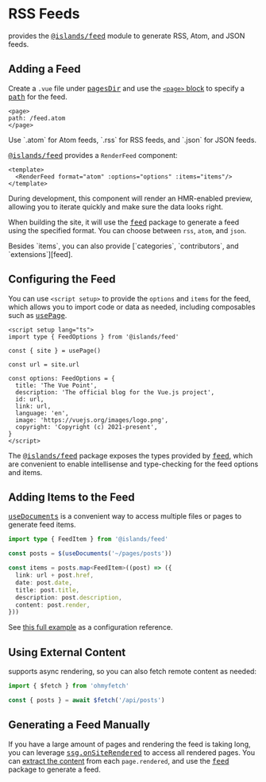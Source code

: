 [pages]: /guide/development#pages
[routing]: /guide/routing
[@islands/feed]: /guide/plugins#islandsfeed
[usePage]: /guide/development#using-page-data
[path]: /guide/routing#override-routes

[feed]: https://github.com/jpmonette/feed
[this full example]: https://github.com/ElMassimo/iles/blob/main/playground/the-vue-point/src/pages/feed.vue
[extract the content]: https://github.com/vuejs/blog/blob/master/.vitepress/genFeed.js#L22-L24
[ssg.onSiteRendered]: /config#ssg-onsiterendered

[useDocuments]: /guide/documents

# RSS Feeds

<Iles/> provides the <kbd>[@islands/feed]</kbd> module to generate RSS, Atom, and JSON feeds.

## Adding a Feed

Create a `.vue` file under <kbd>[pagesDir][pages]</kbd> and use the [`<page>` block][pages] to specify a <kbd>[path]</kbd> for the feed.

```vue
<page>
path: /feed.atom
</page>
```

<Tip title="Recommended Extensions">
Use `.atom` for Atom feeds, `.rss` for RSS feeds, and `.json` for JSON feeds.
</Tip>

<kbd>[@islands/feed]</kbd> provides a `RenderFeed` component:

```vue
<template>
  <RenderFeed format="atom" :options="options" :items="items"/>
</template>
```

During development, this component will render an HMR-enabled preview, allowing
you to iterate quickly and make sure the data looks right.

When building the site, it will use the <kbd>[feed]</kbd> package to generate
a feed using the specified format. You can choose between `rss`, `atom`, and `json`.

<Tip>
Besides `items`, you can also provide [`categories`, `contributors`, and `extensions`][feed].
</Tip>

## Configuring the Feed

You can use `<script setup>` to provide the `options` and `items` for the feed,
which allows you to import code or data as needed, including composables such as <kbd>[usePage]</kbd>.

```vue
<script setup lang="ts">
import type { FeedOptions } from '@islands/feed'

const { site } = usePage()

const url = site.url

const options: FeedOptions = {
  title: 'The Vue Point',
  description: 'The official blog for the Vue.js project',
  id: url,
  link: url,
  language: 'en',
  image: 'https://vuejs.org/images/logo.png',
  copyright: 'Copyright (c) 2021-present',
}
</script>
```

The <kbd>[@islands/feed]</kbd> package exposes the types provided by <kbd>[feed]</kbd>,
which are convenient to enable intellisense and type-checking for the feed options and items.

## Adding Items to the Feed

<kbd>[useDocuments]</kbd> is a convenient way to access multiple files or pages to generate feed items.

```ts
import type { FeedItem } from '@islands/feed'

const posts = $(useDocuments('~/pages/posts'))

const items = posts.map<FeedItem>((post) => ({
  link: url + post.href,
  date: post.date,
  title: post.title,
  description: post.description,
  content: post.render,
}))
```

See [this full example] as a configuration reference.

## Using External Content

<Iles/> supports async rendering, so you can also fetch remote content as needed:

```ts
import { $fetch } from 'ohmyfetch'

const { posts } = await $fetch('/api/posts')
```

## Generating a Feed Manually

If you have a large amount of pages and rendering the feed is taking long, you can leverage <kbd>[ssg.onSiteRendered]</kbd> to access all rendered pages. You can [extract the content] from each `page.rendered`, and use the <kbd>[feed]</kbd> package to generate a feed.
